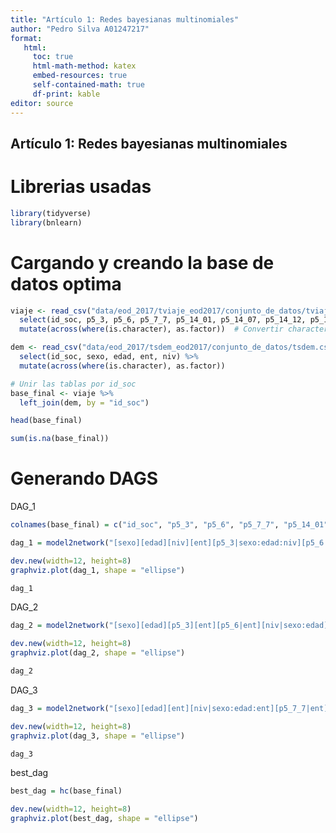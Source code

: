 ```yaml
---
title: "Artículo 1: Redes bayesianas multinomiales"
author: "Pedro Silva A01247217"
format:
   html:
     toc: true
     html-math-method: katex
     embed-resources: true
     self-contained-math: true
     df-print: kable
editor: source
---
```


## Artículo 1: Redes bayesianas multinomiales

# Librerias usadas

```r
library(tidyverse)
library(bnlearn)
```


# Cargando y creando la base de datos optima

```r
viaje <- read_csv("data/eod_2017/tviaje_eod2017/conjunto_de_datos/tviaje.csv") %>%
  select(id_soc, p5_3, p5_6, p5_7_7, p5_14_01, p5_14_07, p5_14_12, p5_14_14, p5_14_19, p5_14_20) %>%
  mutate(across(where(is.character), as.factor))  # Convertir character a factor

dem <- read_csv("data/eod_2017/tsdem_eod2017/conjunto_de_datos/tsdem.csv") %>%
  select(id_soc, sexo, edad, ent, niv) %>%
  mutate(across(where(is.character), as.factor))
```


```r
# Unir las tablas por id_soc
base_final <- viaje %>%
  left_join(dem, by = "id_soc")
```

```r
head(base_final)
```
```r
sum(is.na(base_final))
```


# Generando DAGS

DAG_1

```r
colnames(base_final) = c("id_soc", "p5_3", "p5_6", "p5_7_7", "p5_14_01", "p5_14_07", "p5_14_12", "p5_14_14", "p5_14_19", "p5_14_20", "sexo", "edad", "ent", "niv")
```

```r
dag_1 = model2network("[sexo][edad][niv][ent][p5_3|sexo:edad:niv][p5_6|sexo:edad:niv:ent][p5_7_7|sexo:edad:niv:ent][p5_14_01|p5_3:p5_6:p5_7_7][p5_14_07|p5_3:p5_6:p5_7_7][p5_14_12|p5_3:p5_6:p5_7_7][p5_14_14|p5_3:p5_6:p5_7_7][p5_14_19|p5_3:p5_6:p5_7_7][p5_14_20|p5_3:p5_6:p5_7_7]")
```

```r
dev.new(width=12, height=8)  
graphviz.plot(dag_1, shape = "ellipse")
```
```r
dag_1
```

DAG_2

```r
dag_2 = model2network("[sexo][edad][p5_3][ent][p5_6|ent][niv|sexo:edad][p5_7_7|p5_6][p5_14_01|p5_3:sexo:niv:p5_7_7][p5_14_07|p5_3:sexo:niv:p5_7_7][p5_14_12|p5_3:sexo:niv:p5_7_7][p5_14_14|p5_3:sexo:niv:p5_7_7][p5_14_19|p5_3:sexo:niv:p5_7_7][p5_14_20|p5_3:sexo:niv:p5_7_7]")
```

```r
dev.new(width=12, height=8)  
graphviz.plot(dag_2, shape = "ellipse")
```
```r
dag_2
```
DAG_3

```r
dag_3 = model2network("[sexo][edad][ent][niv|sexo:edad:ent][p5_7_7|ent][p5_6|p5_7_7][p5_3|niv:p5_6][p5_14_01|p5_3][p_14_07|p5_3][p_14_12|p5_3][p_14_14|p5_3][p_14_19|p5_3][p_14_20|p5_3]")
```

```r
dev.new(width=12, height=8)  
graphviz.plot(dag_3, shape = "ellipse")
```
```r
dag_3
```

best_dag
```r
best_dag = hc(base_final)
```

```r
dev.new(width=12, height=8)  
graphviz.plot(best_dag, shape = "ellipse")
```

